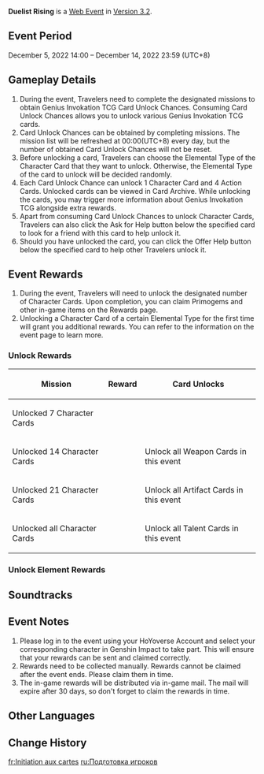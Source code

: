{{Event Tabs
|story    = true
}}
{{Event
|name              = Duelist Rising
|image             = Duelist Rising.png
|type              = Web
|time_known        = yes
|time_start        = 2022-12-05 14:00:00
|time_start_offset = GMT+8
|time_end          = 2022-12-14 23:59:59
|time_end_offset   = GMT+8
|link              = https://genshin.hoyoverse.com/en/news/detail/26144
|link2             = https://act.hoyoverse.com/ys/event/e20221205-card-cnhdui/index.html
|link2name         = Event Page
}}
{{Description|It is believed by some that the first step to becoming a great card duelist is to collect all the cards!<br>The "Duelist Rising" Web Event has begun!<br>*Cards unlocked during this web event are for display purposes only. Travelers can unlock the actual cards from the in-game gameplay.}}
'''Duelist Rising''' is a [[Web Event]] in [[Version 3.2]].

==Event Period==
December 5, 2022 14:00 – December 14, 2022 23:59 (UTC+8)

==Gameplay Details==
# During the event, Travelers need to complete the designated missions to obtain Genius Invokation TCG Card Unlock Chances. Consuming Card Unlock Chances allows you to unlock various Genius Invokation TCG cards.
# Card Unlock Chances can be obtained by completing missions. The mission list will be refreshed at 00:00(UTC+8) every day, but the number of obtained Card Unlock Chances will not be reset.
# Before unlocking a card, Travelers can choose the Elemental Type of the Character Card that they want to unlock. Otherwise, the Elemental Type of the card to unlock will be decided randomly.
# Each Card Unlock Chance can unlock 1 Character Card and 4 Action Cards. Unlocked cards can be viewed in Card Archive. While unlocking the cards, you may trigger more information about Genius Invokation TCG alongside extra rewards.
# Apart from consuming Card Unlock Chances to unlock Character Cards, Travelers can also click the Ask for Help button below the specified card to look for a friend with this card to help unlock it.
# Should you have unlocked the card, you can click the Offer Help button below the specified card to help other Travelers unlock it.

==Event Rewards==
# During the event, Travelers will need to unlock the designated number of Character Cards. Upon completion, you can claim Primogems and other in-game items on the Rewards page.
# Unlocking a Character Card of a certain Elemental Type for the first time will grant you additional rewards. You can refer to the information on the event page to learn more.

===Unlock Rewards===
{|class="wikitable"
!Mission
!Reward
!Card Unlocks
|-
|Unlocked 7 Character Cards
|{{Card|Primogem|40}}
|
|-
|Unlocked 14 Character Cards
|{{Card|Mora|20,000}}
|Unlock all Weapon Cards in this event
|-
|Unlocked 21 Character Cards
|{{Card|Mystic Enhancement Ore|2}}
|Unlock all Artifact Cards in this event
|-
|Unlocked all Character Cards
|
|Unlock all Talent Cards in this event
|}

===Unlock Element Rewards===
{{Card|Agnidus Agate Fragment|1|show_caption=1}}{{Card|Varunada Lazurite Fragment|1|show_caption=1}}{{Card|Vayuda Turquoise Fragment|1|show_caption=1}}{{Card|Vajrada Amethyst Fragment|1|show_caption=1}}{{Card|Nagadus Emerald Fragment|1|show_caption=1}}{{Card|Shivada Jade Fragment|1|show_caption=1}}{{Card|Prithiva Topaz Fragment|1|show_caption=1}}

==Soundtracks==
{{Soundtracks by Category Table|type=eventgameplay}}

==Event Notes==
# Please log in to the event using your HoYoverse Account and select your corresponding character in Genshin Impact to take part. This will ensure that your rewards can be sent and claimed correctly.
# Rewards need to be collected manually. Rewards cannot be claimed after the event ends. Please claim them in time.
# The in-game rewards will be distributed via in-game mail. The mail will expire after 30 days, so don't forget to claim the rewards in time.

==Other Languages==
{{Other Languages
|en      = Duelist Rising
|zhs     = 牌手预演
|zhs_rm  = Páishǒu Yùyǎn
|zht     = 牌手預演
|zht_rm  = Páishǒu Yùyǎn
|zh_tl   = 
|ja      = プレイヤー予行演習
|ja_rm   = Pureiyaa Yokouenshuu
|ja_tl   = Player Rehearsal
|ko      = 플레이어 예행연습
|ko_rm   = Peulleieo Yehaengyeonseup
|ko_tl   = Player Rehearsal
|es      = Entrenamiento preliminar
|es_tl   = Preliminary Training
|fr      = Initiation aux cartes
|fr_tl   = Card Initiation
|ru      = Подготовка игроков
|ru_tl   = Players' Preparations
|th      = การซ้อมมือของดูเอลลิสต์
|th_rm   = 
|th_tl   = 
|vi      = Bài Thủ Tập Chơi
|vi_tl   = 
|de      = Einstieg neuer Kartenbeschwörer
|de_tl   = Entry Point for New Card Invoker
|id      = Lahirnya Pemain Sejati
|id_tl   = The Birth of a True Player
|pt      = Teste do Jogador
|pt_tl   = 
|tr      = Bir Düellocu Doğuyor
|tr_tl   = 
|it      = Duellanti alle prime armi
|it_tl   = Novice Duelists
}}

==Change History==
{{Change History|3.2}}

[[fr:Initiation aux cartes]]
[[ru:Подготовка игроков]]